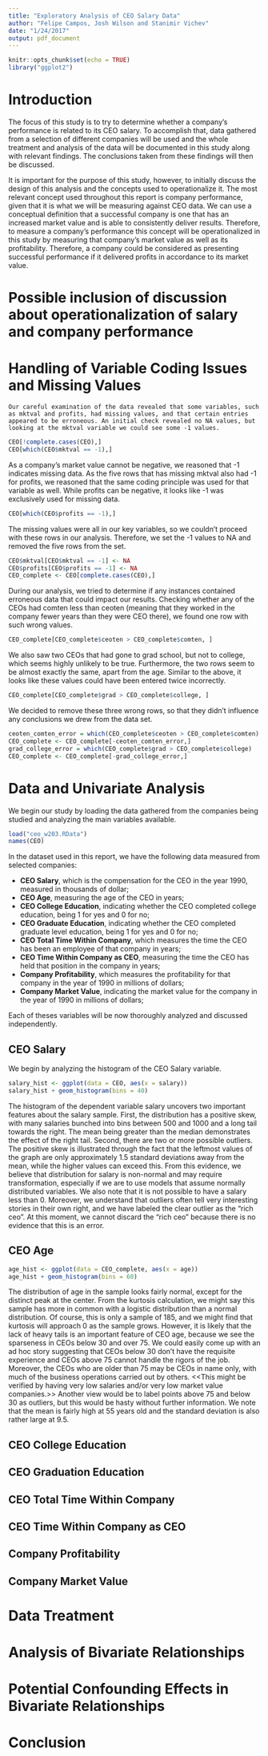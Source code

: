 ```yaml
---
title: "Exploratory Analysis of CEO Salary Data"
author: "Felipe Campos, Josh Wilson and Stanimir Vichev"
date: "1/24/2017"
output: pdf_document
---
```


```r
knitr::opts_chunk$set(echo = TRUE)
library("ggplot2")
```

# Introduction

The focus of this study is to try to determine whether a company's performance is related to its CEO salary. To accomplish that, data gathered from a selection of different companies will be used and the whole treatment and analysis of the data will be documented in this study along with relevant findings. The conclusions taken from these findings will then be discussed.

It is important for the purpose of this study, however, to initially discuss the design of this analysis and the concepts used to operationalize it. The most relevant concept used throughout this report is company performance, given that it is what we will be measuring against CEO data. We can use a conceptual definition that a successful company is one that has an increased market value and is able to consistently deliver results. Therefore, to measure a company's performance this concept will be operationalized in this study by measuring that company's market value as well as its profitability. Therefore, a company could be considered as presenting successful performance if it delivered profits in accordance to its market value. 

# Possible inclusion of discussion about operationalization of salary and company performance

# Handling of Variable Coding Issues and Missing Values

	Our careful examination of the data revealed that some variables, such as mktval and profits, had missing values, and that certain entries appeared to be erroneous. An initial check revealed no NA values, but looking at the mktval variable we could see some -1 values. 
```r
CEO[!complete.cases(CEO),]
CEO[which(CEO$mktval == -1),]
```

As a company’s market value cannot be negative, we reasoned that -1 indicates missing data. As the five rows that has missing mktval also had -1 for profits, we reasoned that the same coding principle was used for that variable as well. While profits can be negative, it looks like -1 was exclusively used for missing data.
```r
CEO[which(CEO$profits == -1),]
```

The missing values were all in our key variables, so we couldn’t proceed with these rows in our analysis. Therefore, we set the -1 values to NA and removed the five rows from the set.
```r
CEO$mktval[CEO$mktval == -1] <- NA
CEO$profits[CEO$profits == -1] <- NA
CEO_complete <- CEO[complete.cases(CEO),]
```

During our analysis, we tried to determine if any instances contained erroneous data that could impact our results. Checking whether any of the CEOs had comten less than ceoten (meaning that they worked in the company fewer years than they were CEO there), we found one row with such wrong values. 
```r
CEO_complete[CEO_complete$ceoten > CEO_complete$comten, ]
```

We also saw two CEOs that had gone to grad school, but not to college, which seems highly unlikely to be true. Furthermore, the two rows seem to be almost exactly the same, apart from the age. Similar to the above, it looks like these values could have been entered twice incorrectly.
```r
CEO_complete[CEO_complete$grad > CEO_complete$college, ]
```

We decided to remove these three wrong rows, so that they didn’t influence any conclusions we drew from the data set.
```r
ceoten_comten_error = which(CEO_complete$ceoten > CEO_complete$comten)
CEO_complete <- CEO_complete[-ceoten_comten_error,]
grad_college_error = which(CEO_complete$grad > CEO_complete$college)
CEO_complete <- CEO_complete[-grad_college_error,]
```

# Data and Univariate Analysis

We begin our study by loading the data gathered from the companies being studied and analyzing the main variables available.

```r
load("ceo_w203.RData")
names(CEO)
```

In the dataset used in this report, we have the following data measured from selected companies:

- **CEO Salary**, which is the compensation for the CEO in the year 1990, measured in thousands of dollar;
- **CEO Age**, measuring the age of the CEO in years;
- **CEO College Education**, indicating whether the CEO completed college education, being 1 for yes and 0 for no;
- **CEO Graduate Education**, indicating whether the CEO completed graduate level education, being 1 for yes and 0 for no;
- **CEO Total Time Within Company**, which measures the time the CEO has been an employee of that company in years;
- **CEO Time Within Company as CEO**, measuring the time the CEO has held that position in the company in years;
- **Company Profitability**, which measures the profitability for that company in the year of 1990 in millions of dollars;
- **Company Market Value**, indicating the market value for the company in the year of 1990 in millions of dollars;

Each of theses variables will be now thoroughly analyzed and discussed independently.

## CEO Salary

We begin by analyzing the histogram of the CEO Salary variable.

```r
salary_hist <- ggplot(data = CEO, aes(x = salary))
salary_hist + geom_histogram(bins = 40)
```

The histogram of the dependent variable salary uncovers two important features about the salary sample. First, the distribution has a positive skew, with many salaries bunched into bins between 500 and 1000 and a long tail towards the right. The mean being greater than the median demonstrates the effect of the right tail. Second, there are two or more possible outliers. The positive skew is illustrated through the fact that the leftmost values of the graph are only approximately 1.5 standard deviations away from the mean, while the higher values can exceed this. From this evidence, we believe that distribution for salary is non-normal and may require transformation, especially if we are to use models that assume normally distributed variables.  We also note that it is not possible to have a salary less than 0. Moreover, we understand that outliers often tell very interesting stories in their own right, and we have labeled the clear outlier as the "rich ceo". At this moment, we cannot discard the "rich ceo" because there is no evidence that this is an error.

## CEO Age

```r
age_hist <- ggplot(data = CEO_complete, aes(x = age))
age_hist + geom_histogram(bins = 60)
```

The distribution of age in the sample looks fairly normal, except for the distinct peak at the center. From the kurtosis calculation, we might say this sample has more in common with a logistic distribution than a normal distribution. Of course, this is only a sample of 185, and we might find that kurtosis will approach 0 as the sample grows. However, it is likely that the lack of heavy tails is an important feature of CEO age, because we see the sparseness in CEOs below 30 and over 75. We could easily come up with an ad hoc story suggesting that CEOs below 30 don't have the requisite experience and CEOs above 75 cannot handle the rigors of the job. Moreover, the CEOs who are older than 75 may be CEOs in name only, with much of the business operations carried out by others. <<This might be verified by having very low salaries and/or very low market value companies.>> Another view would be to label points above 75 and below 30 as outliers, but this would be hasty without further information. We note that the mean is fairly high at 55 years old and the standard deviation is also rather large at 9.5. 

## CEO College Education


## CEO Graduation Education


## CEO Total Time Within Company


## CEO Time Within Company as CEO


## Company Profitability


## Company Market Value


# Data Treatment



# Analysis of Bivariate Relationships



# Potential Confounding Effects in Bivariate Relationships



# Conclusion

